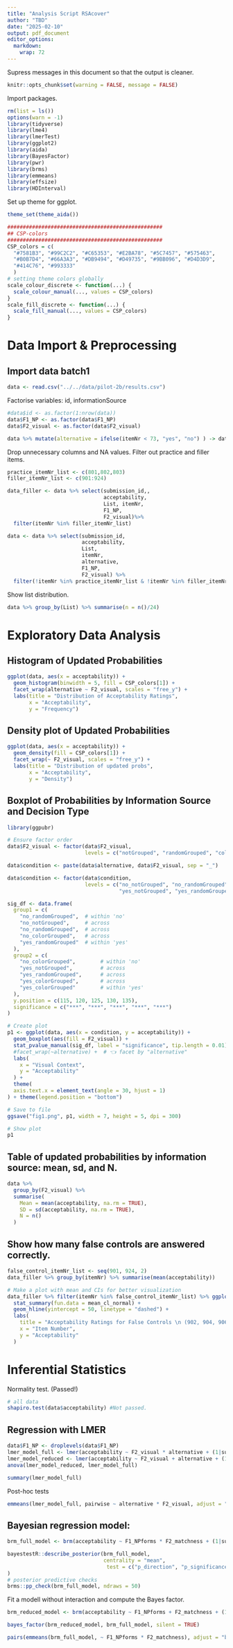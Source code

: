 ```yaml
---
title: "Analysis Script RSAcover"
author: "TBD"
date: "2025-02-10"
output: pdf_document
editor_options: 
  markdown: 
    wrap: 72
---
```

Supress messages in this document so that the output is cleaner.
```r
knitr::opts_chunk$set(warning = FALSE, message = FALSE) 
```
Import packages.
```r
rm(list = ls())
options(warn = -1)
library(tidyverse)
library(lme4)
library(lmerTest)
library(ggplot2)
library(aida)
library(BayesFactor)
library(pwr)
library(brms)
library(emmeans)
library(effsize)
library(HDInterval)
```

Set up theme for ggplot.

```r
theme_set(theme_aida())

##################################################
## CSP-colors
##################################################
CSP_colors = c(
  "#7581B3", "#99C2C2", "#C65353", "#E2BA78", "#5C7457", "#575463",
  "#B0B7D4", "#66A3A3", "#DB9494", "#D49735", "#9BB096", "#D4D3D9",
  "#414C76", "#993333"
  )
# setting theme colors globally
scale_colour_discrete <- function(...) {
  scale_colour_manual(..., values = CSP_colors)
}
scale_fill_discrete <- function(...) {
  scale_fill_manual(..., values = CSP_colors)
}
```

# Data Import & Preprocessing

## Import data batch1

```r
data <- read.csv("../../data/pilot-2b/results.csv")
```

Factorise variables: id, informationSource
```r
#data$id <- as.factor(1:nrow(data))
data$F1_NP <- as.factor(data$F1_NP)
data$F2_visual <- as.factor(data$F2_visual)

data %>% mutate(alternative = ifelse(itemNr < 73, "yes", "no") ) -> data

```

Drop unnecessary columns and NA values. Filter out practice and filler items.
```r
practice_itemNr_list <- c(801,802,803)
filler_itemNr_list <- c(901:924)

data_filler <- data %>% select(submission_id,, 
                               acceptability, 
                               List, itemNr,
                               F1_NP, 
                               F2_visual)%>%
  filter(itemNr %in% filler_itemNr_list)

data <- data %>% select(submission_id, 
                        acceptability, 
                        List, 
                        itemNr,
                        alternative,
                        F1_NP, 
                        F2_visual) %>% 
  filter(!itemNr %in% practice_itemNr_list & !itemNr %in% filler_itemNr_list)


```

Show list distribution.
```r
data %>% group_by(List) %>% summarise(n = n()/24)
```


# Exploratory Data Analysis

## Histogram of Updated Probabilities

```r
ggplot(data, aes(x = acceptability)) +
  geom_histogram(binwidth = 5, fill = CSP_colors[1]) +
  facet_wrap(alternative ~ F2_visual, scales = "free_y") +
  labs(title = "Distribution of Acceptability Ratings",
       x = "Acceptability",
       y = "Frequency")

```

## Density plot of Updated Probabilities

```r
ggplot(data, aes(x = acceptability)) +
  geom_density(fill = CSP_colors[1]) +
  facet_wrap(~ F2_visual, scales = "free_y") +
  labs(title = "Distribution of updated probs",
       x = "Acceptability",
       y = "Density")

```

## Boxplot of Probabilities by Information Source and Decision Type

```r
library(ggpubr)

# Ensure factor order
data$F2_visual <- factor(data$F2_visual,
                         levels = c("notGrouped", "randomGrouped", "colorGrouped"))

data$condition <- paste(data$alternative, data$F2_visual, sep = "_")

data$condition <- factor(data$condition,
                         levels = c("no_notGrouped", "no_randomGrouped", "no_colorGrouped",
                                    "yes_notGrouped", "yes_randomGrouped", "yes_colorGrouped"))

sig_df <- data.frame(
  group1 = c(
    "no_randomGrouped",  # within 'no'
    "no_notGrouped",     # across
    "no_randomGrouped",  # across
    "no_colorGrouped",   # across
    "yes_randomGrouped"  # within 'yes'
  ),
  group2 = c(
    "no_colorGrouped",        # within 'no'
    "yes_notGrouped",         # across
    "yes_randomGrouped",      # across
    "yes_colorGrouped",       # across
    "yes_colorGrouped"        # within 'yes'
  ),
  y.position = c(115, 120, 125, 130, 135),
  significance = c("***", "***", "***", "***", "***")
)

# Create plot
p1 <- ggplot(data, aes(x = condition, y = acceptability)) +
  geom_boxplot(aes(fill = F2_visual)) +
  stat_pvalue_manual(sig_df, label = "significance", tip.length = 0.01) +
  #facet_wrap(~alternative) +  # 👈 facet by "alternative"
  labs(
    x = "Visual Context",
    y = "Acceptability"
  ) +
  theme(
  axis.text.x = element_text(angle = 30, hjust = 1)
) + theme(legend.position = "bottom")

# Save to file
ggsave("fig1.png", p1, width = 7, height = 5, dpi = 300)

# Show plot
p1
```

## Table of updated probabilities by information source: mean, sd, and N.
```r
data %>%
  group_by(F2_visual) %>%
  summarise(
    Mean = mean(acceptability, na.rm = TRUE),
    SD = sd(acceptability, na.rm = TRUE),
    N = n()
  )
```
## Show how many false controls are answered correctly.
```r
false_control_itemNr_list <- seq(901, 924, 2)
data_filler %>% group_by(itemNr) %>% summarise(mean(acceptability))

# Make a plot with mean and CIs for better visualization
data_filler %>% filter(itemNr %in% false_control_itemNr_list) %>% ggplot(aes(x = F1_NP, y = acceptability)) +
  stat_summary(fun.data = mean_cl_normal) +
  geom_hline(yintercept = 50, linetype = "dashed") +
  labs(
    title = "Acceptability Ratings for False Controls \n (902, 904, 906)",
    x = "Item Number",
    y = "Acceptability"
  )
```



# Inferential Statistics

Normality test. (Passed!)
```r
# all data
shapiro.test(data$acceptability) #Not passed.
```
## Regression with LMER
```r
data$F1_NP <- droplevels(data$F1_NP)
lmer_model_full <- lmer(acceptability ~ F2_visual * alternative + (1|submission_id) + (1|itemNr), data = data)
lmer_model_reduced <- lmer(acceptability ~ F2_visual + alternative + (1|submission_id) + (1|itemNr), data = data)
anova(lmer_model_reduced, lmer_model_full)
```
```r
summary(lmer_model_full)
```

Post-hoc tests
```r
emmeans(lmer_model_full, pairwise ~ alternative * F2_visual, adjust = "bonferroni")
```


## Bayesian regression model:
```r
brm_full_model <- brm(acceptability ~ F1_NPforms * F2_matchness + (1|submission_id) + (1|itemNr), data = data, sample_prior = "yes", prior = c(brms::prior("normal(0, 100)")), save_pars = save_pars(all = TRUE))

bayestestR::describe_posterior(brm_full_model,
                               centrality = "mean",
                                test = c("p_direction", "p_significance"),
)
# posterior predictive checks
brms::pp_check(brm_full_model, ndraws = 50)
```
Fit a modell without interaction and compute the Bayes factor.
```r
brm_reduced_model <- brm(acceptability ~ F1_NPforms + F2_matchness + (1|submission_id) + (1|itemNr), data = data, sample_prior = "yes", prior = c(brms::prior("normal(0, 100)")), save_pars = save_pars(all = TRUE))

```
```r
bayes_factor(brm_reduced_model, brm_full_model, silent = TRUE)
```
```r
pairs(emmeans(brm_full_model, ~ F1_NPforms * F2_matchness), adjust = "bonferroni")
```


